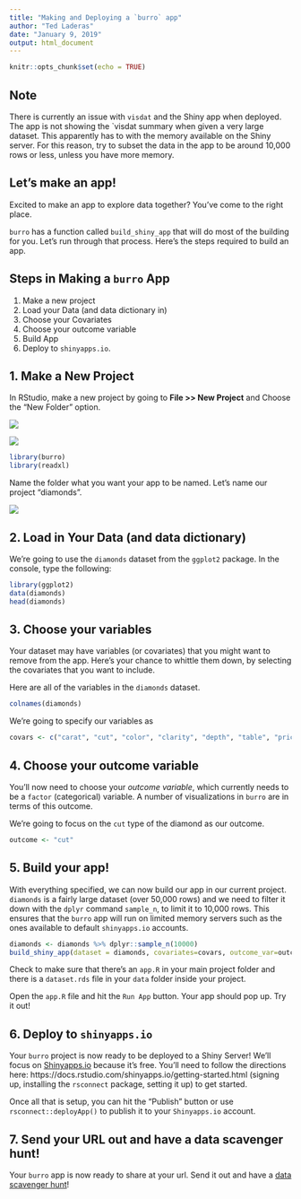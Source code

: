 ```yaml
---
title: "Making and Deploying a `burro` app"
author: "Ted Laderas"
date: "January 9, 2019"
output: html_document
---
```


```r
knitr::opts_chunk$set(echo = TRUE)
```

## Note

There is currently an issue with `visdat` and the Shiny app when deployed. The app is not showing the `visdat  summary when given a very large dataset. This apparently has to with the memory available on the Shiny server. For this reason, try to subset the data in the app to be around 10,000 rows or less, unless you have more memory.

## Let's make an app!

Excited to make an app to explore data together? You've come to the right place. 

`burro` has a function called `build_shiny_app` that will do most of the building for you. Let's run through that process. Here's the steps required to build an app.

## Steps in Making a `burro` App

1. Make a new project
1. Load your Data (and data dictionary in)
1. Choose your Covariates
1. Choose your outcome variable
1. Build App
1. Deploy to `shinyapps.io`. 


## 1. Make a New Project

In RStudio, make a new project by going to **File >> New Project** and Choose the "New Folder" option. 

![](../man/figures/new-project1.png)

![](../man/figures/new-project2.png)

```r
library(burro)
library(readxl)
```

Name the folder what you want your app to be named. Let's name our project "diamonds". 

![](../man/figures/new-project3.png)


## 2. Load in Your Data (and data dictionary)

We're going to use the `diamonds` dataset from the `ggplot2` package. In the console, type the following:

```r
library(ggplot2)
data(diamonds)
head(diamonds)
```

## 3. Choose your variables

Your dataset may have variables (or covariates) that you might want to remove from the app. Here's your chance to whittle them down, by selecting the covariates that you want to include. 

Here are all of the variables in the `diamonds` dataset. 

```r
colnames(diamonds)
```

We're going to specify our variables as 

```r
covars <- c("carat", "cut", "color", "clarity", "depth", "table", "price")
```

## 4. Choose your outcome variable

You'll now need to choose your *outcome variable*, which currently needs to be a `factor` (categorical) variable. A number of visualizations in `burro` are in terms of this outcome. 

We're going to focus on the `cut` type of the diamond as our outcome.

```r
outcome <- "cut"
```

## 5. Build your app!

With everything specified, we can now build our app in our current project. `diamonds` is a fairly large dataset (over 50,000 rows) and we need to filter it down with the `dplyr` command `sample_n`, to limit it to 10,000 rows. This ensures that the `burro` app will run on limited memory servers such as the ones available to default `shinyapps.io` accounts.

```r
diamonds <- diamonds %>% dplyr::sample_n(10000)
build_shiny_app(dataset = diamonds, covariates=covars, outcome_var=outcome)
```

Check to make sure that there's an `app.R` in your main project folder and there is a `dataset.rds` file in your `data` folder inside your project.

Open the `app.R` file and hit the `Run App` button. Your app should pop up. Try it out!

## 6. Deploy to `shinyapps.io`

Your `burro` project is now ready to be deployed to a Shiny Server! We'll focus on [Shinyapps.io](http://shinyapps.io) because it's free. You'll need to follow the directions here: https://docs.rstudio.com/shinyapps.io/getting-started.html (signing up, installing the `rsconnect` package, setting it up) to get started. 

Once all that is setup, you can hit the "Publish" button or use `rsconnect::deployApp()` to publish it to your `Shinyapps.io` account. 

## 7. Send your URL out and have a data scavenger hunt!

Your `burro` app is now ready to share at your url. Send it out and have a [data scavenger hunt]()!


